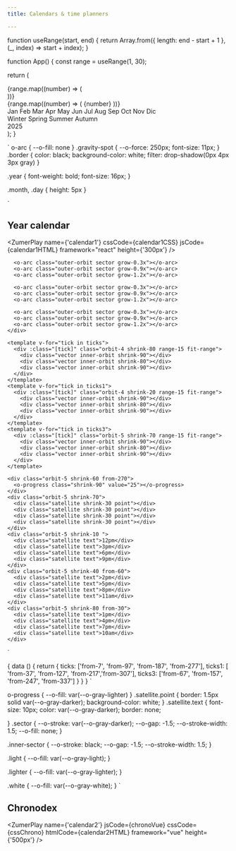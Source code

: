 ```yaml
---
title: Calendars & time planners

---
```



function useRange(start, end) {
  return Array.from({ length: end - start + 1 }, (_, index) => start + index);
}

function App() {
  const range = useRange(1, 30);

  return (
    <div className="bigbang">
      <div className="gravity-spot">
        <div className="orbit-11 border">
          {range.map((number) => (
            <div key={number} className="vector inner-orbit shrink-50"></div>
          ))}
        </div>
        <div className="orbit-10 shrink-20 from-6">
        {range.map((number) => (
            <o-arc key={number} className="outer-orbit">{number}</o-arc>
          ))}
        </div>
        <div className="orbit-8 from-355 border"></div>
        <div className="orbit-7 shrink-70 from-15">
          <o-arc>Jan</o-arc>
          <o-arc>Feb</o-arc>
          <o-arc>Mar</o-arc>
          <o-arc flip>Apr</o-arc>
          <o-arc flip>May</o-arc>
          <o-arc flip>Jun</o-arc>
          <o-arc flip>Jul</o-arc>
          <o-arc flip>Aug</o-arc>
          <o-arc flip>Sep</o-arc>
          <o-arc>Oct</o-arc>
          <o-arc>Nov</o-arc>
          <o-arc>Dic</o-arc>
        </div>
        <div className="orbit-8">
          <div className="vector shrink-10 inner-orbit"></div>
          <div className="vector shrink-10 inner-orbit"></div>
          <div className="vector shrink-10 inner-orbit"></div>
          <div className="vector shrink-10 inner-orbit"></div>
          <div className="vector shrink-10 inner-orbit"></div>
          <div className="vector shrink-10 inner-orbit"></div>
          <div className="vector shrink-10 inner-orbit"></div>
          <div className="vector shrink-10 inner-orbit"></div>
          <div className="vector shrink-10 inner-orbit"></div>
          <div className="vector shrink-10 inner-orbit"></div>
          <div className="vector shrink-10 inner-orbit"></div>
          <div className="vector shrink-10 inner-orbit"></div>
        </div>
        <div className="orbit-5 from-355 border">
          <div className="vector inner-orbit grow-1x"></div>
          <div className="vector inner-orbit grow-1x"></div>
          <div className="vector inner-orbit grow-1x"></div>
          <div className="vector inner-orbit grow-1x"></div>
        </div>
        <div className="orbit-4">
          <o-arc>Winter</o-arc>
          <o-arc>Spring</o-arc>
          <o-arc flip>Summer</o-arc>
          <o-arc>Autumn</o-arc>
        </div>
        <div className="orbit-3  ">
          <div className="vector outer-orbit grow-2x angle-60 month"></div>
        </div>
        <div className="orbit-3 ">
          <div className="vector outer-orbit grow-3.1x angle-222 day"></div>
        </div>
        <div className="orbit-3 border" >
          <div className="satellite at-center grow-3x transparent">
            <div className="capsule year" >2025</div>
          </div>
        </div>
      </div>
    </div>
  );
}

`
o-arc {
--o-fill: none
}
.gravity-spot {
  --o-force: 250px; font-size: 11px;
}
.border {
color: black; background-color: white; filter: drop-shadow(0px 4px 3px gray)
}

.year {
font-weight: bold; font-size: 16px;
}

.month, .day {
height: 5px
}

`


## Year calendar

<ZumerPlay name={'calendar1'}  cssCode={calendar1CSS}  jsCode={calendar1HTML} framework="react"  height={'300px'} />


<div class="bigbang">
  <div class="gravity-spot" style="--o-force: 1000px">
    <div class="orbit-2 from-180 range-90">
      <o-arc class="inner-orbit inner-sector light shrink-50"></o-arc>
      <o-arc class="inner-orbit inner-sector lighter shrink-50"></o-arc>
      <o-arc class="inner-orbit inner-sector white shrink-50"></o-arc>
    </div>
    <div class="orbit-2">
      <o-arc class="outer-orbit sector grow-0.3x"></o-arc>
      <o-arc class="outer-orbit sector grow-0.9x"></o-arc>
      <o-arc class="outer-orbit sector grow-1.2x"></o-arc>

      <o-arc class="outer-orbit sector grow-0.3x"></o-arc>
      <o-arc class="outer-orbit sector grow-0.9x"></o-arc>
      <o-arc class="outer-orbit sector grow-1.2x"></o-arc>

      <o-arc class="outer-orbit sector grow-0.3x"></o-arc>
      <o-arc class="outer-orbit sector grow-0.9x"></o-arc>
      <o-arc class="outer-orbit sector grow-1.2x"></o-arc>

      <o-arc class="outer-orbit sector grow-0.3x"></o-arc>
      <o-arc class="outer-orbit sector grow-0.9x"></o-arc>
      <o-arc class="outer-orbit sector grow-1.2x"></o-arc>
    </div>

    <template v-for="tick in ticks">
      <div :class="[tick]" class="orbit-4 shrink-80 range-15 fit-range">
        <div class="vector inner-orbit shrink-90"></div>
        <div class="vector inner-orbit shrink-80"></div>
        <div class="vector inner-orbit shrink-90"></div>
      </div>
    </template>
    <template v-for="tick in ticks1">
      <div :class="[tick]" class="orbit-4 shrink-20 range-15 fit-range">
        <div class="vector inner-orbit shrink-90"></div>
        <div class="vector inner-orbit shrink-80"></div>
        <div class="vector inner-orbit shrink-90"></div>
      </div>
    </template>
    <template v-for="tick in ticks3">
      <div :class="[tick]" class="orbit-5 shrink-70 range-15 fit-range">
        <div class="vector inner-orbit shrink-90"></div>
        <div class="vector inner-orbit shrink-80"></div>
        <div class="vector inner-orbit shrink-90"></div>
      </div>
    </template>
    
    <div class="orbit-5 shrink-60 from-270">
      <o-progress class="shrink-90" value="25"></o-progress>
    </div>
    <div class="orbit-5 shrink-70">
      <div class="satellite shrink-30 point"></div>
      <div class="satellite shrink-30 point"></div>
      <div class="satellite shrink-30 point"></div>
      <div class="satellite shrink-30 point"></div>
    </div>
    <div class="orbit-5 shrink-10 ">
      <div class="satellite text">12pm</div>
      <div class="satellite text">3pm</div>
      <div class="satellite text">6pm</div>
      <div class="satellite text">9pm</div>
    </div>
    <div class="orbit-5 shrink-40 from-60">
      <div class="satellite text">2pm</div>
      <div class="satellite text">5pm</div>
      <div class="satellite text">8pm</div>
      <div class="satellite text">11am</div>
    </div>
    <div class="orbit-5 shrink-80 from-30">
      <div class="satellite text">1pm</div>
      <div class="satellite text">4pm</div>
      <div class="satellite text">7pm</div>
      <div class="satellite text">10am</div>
    </div>
  </div>
</div>
`

{
  data () {
    return {
      ticks: ['from-7',  'from-97', 'from-187', 'from-277'],
      ticks1: [ 'from-37', 'from-127',  'from-217','from-307'],
      ticks3: ['from-67', 'from-157', 'from-247', 'from-337']
    }
  }
}
`

o-progress {
  --o-fill: var(--o-gray-lighter)
}
.satellite.point {
  border: 1.5px solid var(--o-gray-darker); background-color: white;
}
.satellite.text {
  font-size: 10px; color: var(--o-gray-darker);
  border: none;

}
.sector {
  --o-stroke: var(--o-gray-darker); 
  --o-gap: -1.5; 
  --o-stroke-width: 1.5;
  --o-fill: none;
}

.inner-sector {
  --o-stroke: black; 
  --o-gap: -1.5; 
  --o-stroke-width: 1.5;
}

.light {
  --o-fill: var(--o-gray-light);
}

.lighter {
  --o-fill: var(--o-gray-lighter);
}

.white {
  --o-fill: var(--o-gray-white);
}
`

## Chronodex

<ZumerPlay name={'calendar2'} jsCode={chronoVue} cssCode={cssChrono} htmlCode={calendar2HTML} framework="vue"  height={'500px'} />

